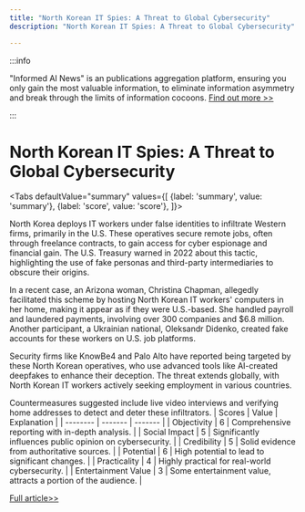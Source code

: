 ```yaml
---
title: "North Korean IT Spies: A Threat to Global Cybersecurity"
description: "North Korean IT Spies: A Threat to Global Cybersecurity"

---
```



:::info

"Informed AI News" is an publications aggregation platform, ensuring you only gain the most valuable information, to eliminate information asymmetry and break through the limits of information cocoons.  [Find out more >>](/)

:::

# North Korean IT Spies: A Threat to Global Cybersecurity


<Tabs
	defaultValue="summary"
	values={[
	{label: 'summary', value: 'summary'},
	{label: 'score', value: 'score'},
]}>
<TabItem value="summary">


North Korea deploys IT workers under false identities to infiltrate Western firms, primarily in the U.S. These operatives secure remote jobs, often through freelance contracts, to gain access for cyber espionage and financial gain. The U.S. Treasury warned in 2022 about this tactic, highlighting the use of fake personas and third-party intermediaries to obscure their origins.

In a recent case, an Arizona woman, Christina Chapman, allegedly facilitated this scheme by hosting North Korean IT workers' computers in her home, making it appear as if they were U.S.-based. She handled payroll and laundered payments, involving over 300 companies and $6.8 million. Another participant, a Ukrainian national, Oleksandr Didenko, created fake accounts for these workers on U.S. job platforms.

Security firms like KnowBe4 and Palo Alto have reported being targeted by these North Korean operatives, who use advanced tools like AI-created deepfakes to enhance their deception. The threat extends globally, with North Korean IT workers actively seeking employment in various countries.

Countermeasures suggested include live video interviews and verifying home addresses to detect and deter these infiltrators.
</TabItem>
<TabItem value="score">
	| Scores     | Value   | Explanation |
	| -------- | ------- | ------- |
	| Objectivity  | 6    | Comprehensive reporting with in-depth analysis.    |
	| Social Impact | 5     | Significantly influences public opinion on cybersecurity.    |
	| Credibility    | 5    | Solid evidence from authoritative sources.    |
	| Potential    | 6    | High potential to lead to significant changes.    |
	| Practicality    | 4    | Highly practical for real-world cybersecurity.    |
	| Entertainment Value    | 3    | Some entertainment value, attracts a portion of the audience.    |
</TabItem>
</Tabs>

[Full article>>](https://it.slashdot.org/story/24/08/31/052207/how-not-to-hire-a-north-korean-it-spy?utm_source=rss1.0mainlinkanon&utm_medium=feed)
